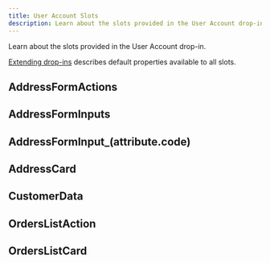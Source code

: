 ```yaml
---
title: User Account Slots
description: Learn about the slots provided in the User Account drop-in.
---
```



Learn about the slots provided in the User Account drop-in.

[Extending drop-ins](https://experienceleague.adobe.com/developer/commerce/storefront/dropins/all/extending/) describes default properties available to all slots.

## AddressFormActions

## AddressFormInputs

## AddressFormInput_(attribute.code)

## AddressCard

## CustomerData

## OrdersListAction

## OrdersListCard

